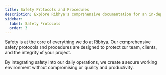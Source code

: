 ```yaml
---
title: Safety Protocols and Procedures
description: Explore Ribhya's comprehensive documentation for an in-depth look at our premium tools and construction services.
sidebar:
  label: Safety Protocols
  order: 3
---
```



Safety is at the core of everything we do at Ribhya. Our comprehensive safety protocols and procedures are designed to protect our team, clients, and the integrity of your project.

<Card title="Key features of our safety commitment include:"></Card>

<LinkCard title="Rigorous safety training for all personnel" href="/guides/getting-started" />

<CardGrid>
  <LinkCard title="Regular safety audits and compliance checks" href="/guides/getting-started" />
  <LinkCard title="Emergency response plans and drills" href="/guides/getting-started" />
</CardGrid>

By integrating safety into our daily operations, we create a secure working environment without compromising on quality and productivity.
